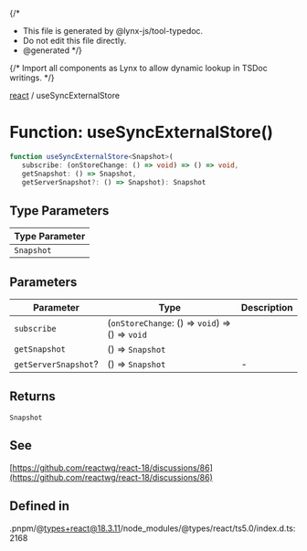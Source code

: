 {/*
* This file is generated by @lynx-js/tool-typedoc.
* Do not edit this file directly.
* @generated
*/}

{/* Import all components as Lynx to allow dynamic lookup in TSDoc writings. */}


[react](/api/react/index.mdx) / useSyncExternalStore

# Function: useSyncExternalStore()

```ts
function useSyncExternalStore<Snapshot>(
   subscribe: (onStoreChange: () => void) => () => void,
   getSnapshot: () => Snapshot,
   getServerSnapshot?: () => Snapshot): Snapshot
```

## Type Parameters

| Type Parameter |
| ------ |
| `Snapshot` |

## Parameters

| Parameter | Type | Description |
| ------ | ------ | ------ |
| `subscribe` | (`onStoreChange`: () => `void`) => () => `void` |  |
| `getSnapshot` | () => `Snapshot` |  |
| `getServerSnapshot`? | () => `Snapshot` | - |

## Returns

`Snapshot`

## See

[https://github.com/reactwg/react-18/discussions/86](https://github.com/reactwg/react-18/discussions/86)

## Defined in

.pnpm/@types+react@18.3.11/node\_modules/@types/react/ts5.0/index.d.ts:2168
